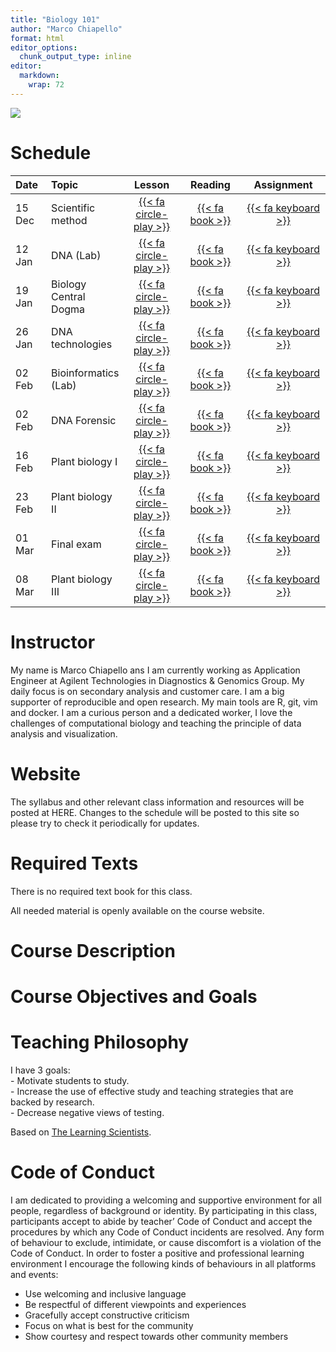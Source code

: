 ```yaml
---
title: "Biology 101"
author: "Marco Chiapello"
format: html
editor_options: 
  chunk_output_type: inline
editor: 
  markdown: 
    wrap: 72
---
```

![](materials/images/DNA.png)

# Schedule

| Date | Topic | Lesson | Reading | Assignment |
|:----|:-----|:------:|:-------:|:----------:|
| 15 Dec | Scientific method     | [{{< fa circle-play >}}]() | [{{< fa book >}}]() | [{{< fa keyboard >}}]() |
| 12 Jan | DNA (Lab)             | [{{< fa circle-play >}}]() | [{{< fa book >}}]() | [{{< fa keyboard >}}]() |
| 19 Jan | Biology Central Dogma | [{{< fa circle-play >}}]() | [{{< fa book >}}]() | [{{< fa keyboard >}}]() |
| 26 Jan | DNA technologies      | [{{< fa circle-play >}}]() | [{{< fa book >}}]() | [{{< fa keyboard >}}]() |
| 02 Feb | Bioinformatics (Lab)  | [{{< fa circle-play >}}]() | [{{< fa book >}}]() | [{{< fa keyboard >}}]() |
| 02 Feb | DNA Forensic          | [{{< fa circle-play >}}]() | [{{< fa book >}}]() | [{{< fa keyboard >}}]() |
| 16 Feb | Plant biology I       | [{{< fa circle-play >}}]() | [{{< fa book >}}]() | [{{< fa keyboard >}}]() |
| 23 Feb | Plant biology II      | [{{< fa circle-play >}}]() | [{{< fa book >}}]() | [{{< fa keyboard >}}]() |
| 01 Mar | Final exam            | [{{< fa circle-play >}}]() | [{{< fa book >}}]() | [{{< fa keyboard >}}]() |
| 08 Mar | Plant biology III     | [{{< fa circle-play >}}]() | [{{< fa book >}}]() | [{{< fa keyboard >}}]() |

# Instructor

My name is Marco Chiapello ans I am currently working as Application Engineer at Agilent Technologies in Diagnostics & Genomics Group. My daily focus is on secondary analysis and customer care. I am a big supporter of reproducible and open research. My main tools are R, git, vim and docker. I am a curious person and a dedicated worker, I love the challenges of computational biology and teaching the principle of data analysis and visualization.

# Website

The syllabus and other relevant class information and resources will be posted at HERE. 
Changes to the schedule will be posted to this site so please try to check it periodically for updates.

# Required Texts
There is no required text book for this class.

All needed material is openly available on the course website. 

# Course Description

# Course Objectives and Goals

# Teaching Philosophy
I have 3 goals:     
- Motivate students to study.    
- Increase the use of effective study and teaching strategies that are backed by research.    
- Decrease negative views of testing.   

Based on [The Learning Scientists](https://www.learningscientists.org).

# Code of Conduct

I am dedicated to providing a welcoming and supportive environment for all people, regardless of background or identity. By participating in this class, participants accept to abide by teacher' Code of Conduct and accept the procedures by which any Code of Conduct incidents are resolved. Any form of behaviour to exclude, intimidate, or cause discomfort is a violation of the Code of Conduct. In order to foster a positive and professional learning environment I encourage the following kinds of behaviours in all platforms and events:

- Use welcoming and inclusive language
- Be respectful of different viewpoints and experiences
- Gracefully accept constructive criticism
- Focus on what is best for the community
- Show courtesy and respect towards other community members


